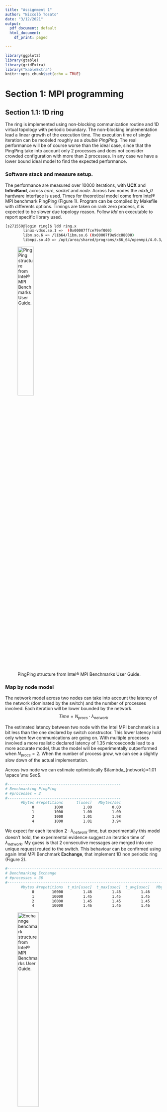 ```yaml
---
title: "Assignment 1"
author: "Niccolò Tosato"
date: "3/12/2021"
output:
  pdf_document: default
  html_document:
    df_print: paged

---
```



```r
library(ggplot2)
library(gtable)
library(gridExtra)
library("kableExtra")
knitr::opts_chunk$set(echo = TRUE)
```

# Section 1: MPI programming

## Section 1.1: 1D ring

The ring is implemented using non-blocking communication routine and 1D virtual topology with periodic boundary. 
The non-blocking implementation lead a linear growth of the execution time. The execution time of single iteration can be modeled roughly as a *double PingPing*. 
The real performance will be of course worse than the ideal case, since that the PingPing take into account only 2 processes and does not consider crowded configuration with more than 2 processes. In any case we have a lower bound ideal model to find the expected performance.

### Software stack and measure setup.

The performance are measured over 10000 iterations, with **UCX** and **InfiniBand**, across *core*, *socket* and *node*. Across two nodes the *mlx5_0*  hardware interface is used. Times for theoretical model come from Intel® MPI benchmark PingPing (Figure 1). Program can be compiled by Makefile with differents options. Timings are taken on rank zero process, it is expected to be slower due topology reason. Follow *ldd* on executable to report specific library used.

\scriptsize

```bash
[s271550@login ring]$ ldd ring.x
        linux-vdso.so.1 =>  (0x00007ffce79ef000)
        libm.so.6 => /lib64/libm.so.6 (0x00007f9e9dc88000)
        libmpi.so.40 => /opt/area/shared/programs/x86_64/openmpi/4.0.3/gnu/9.3.0/lib/libmpi.so.40 (0x00007f9e9d964000)

```
\normalsize

![PingPing structure from Intel® MPI Benchmarks User Guide.](/home/nt/Scrivania/en/mpi/imb_user_guide/IMB_Users_Guide_files/image02.png){#id .class width=35% height=35%}

### Map by node model

The network model across two nodes can take into account the latency of the network (dominated by the switch) and the number of processes involved. Each iteration will be lower bounded by the network.
$$Time=N_{procs} \cdot \lambda_{network}$$

The estimated latency between two node with the Intel MPI benchmark is a bit less than the one declared by switch constructor. This lower latency hold only when few communications are going on. With multiple processes involved a more realistic declared latency of $1.35$ microseconds lead to a more accurate model, thus the model will be experimentally outperformed when $N_{procs}=2$. When the number of process grow, we can see a slightly slow down of the actual implementation. 

Across two node we can estimate optimistically $\lambda_{network}=1.01 \space \mu Sec$.
\scriptsize

```bash
#---------------------------------------------------
# Benchmarking PingPing 
# #processes = 2 
#---------------------------------------------------
       #bytes #repetitions      t[usec]   Mbytes/sec
            0         1000         1.00         0.00
            1         1000         1.00         1.00
            2         1000         1.01         1.98
            4         1000         1.01         3.94

```
\normalsize
We expect for each iteration $2 \cdot \lambda_{network}$ time, but experimentally this model doesn't hold, the experimental evidence suggest an iteration time of $\lambda_{network}$. My guess is that 2 consecutive messages are merged into one unique request routed to the switch. This behaviour can be confirmed using again Intel MPI Benchmark **Exchange**, that implement 1D non periodic ring (Figure 2).

\scriptsize
```bash
#-----------------------------------------------------------------------------
# Benchmarking Exchange 
# #processes = 36 
#-----------------------------------------------------------------------------
       #bytes #repetitions  t_min[usec]  t_max[usec]  t_avg[usec]   Mbytes/sec
            0        10000         1.46         1.46         1.46         0.00
            1        10000         1.45         1.45         1.45         2.75
            2        10000         1.45         1.45         1.45         5.50
            4        10000         1.46         1.46         1.46        10.97

```
\normalsize

![Exchannge benchmark structure from Intel® MPI Benchmarks User Guide.](./img/image04.png){#id99 .class width=40% height=40%}

### Map by socket model

With the socket round robin binding selected, we can model the ring behaviour as following, with the usual Intel MPI benchmark estimation.
$$Time=N_{procs}\cdot \lambda_{socket}\cdot 2$$
Again when the sockets become crowded the real performance is worse than the model.

Across two socket we can estimate $t=0.49 \space \mu Sec$
\scriptsize
```bash
#---------------------------------------------------
# Benchmarking PingPing 
# #processes = 2 
#---------------------------------------------------
       #bytes #repetitions      t[usec]   Mbytes/sec
            0         1000         0.49         0.00
            1         1000         0.48         2.06
            2         1000         0.49         4.12
            4         1000         0.49         8.18
```
\normalsize

### Map by core model

Mapping by core the processes we have to take into account how many processes are spawned and where. When $N_{procs}$ is less or equal than the number of core in a single socket, the expected execution time is bounded by the core communication. When the first socket is filled, the first process on the second socket will be the slowest over all process, his neighbors will be placed in the other socket and he will be the slowest in communication. Thus one iteration is long as the slowest process communication time. Experimentally a spike when $N_{procs}=13$ is clearly visible. Counter intuitively the performance increase respect $N_{procs}=13$ when the number of processes increase and other process are spawned in the second socket. 

The slowest processes now have one neighbor on the same socket and one on the other, so the complessive iteration time for the slowest process is $\lambda_{core}+\lambda_{socket}$. 


$$
  Time= \left\{
\begin{array}{ll}
      N_{procs}\cdot\lambda_{core}\cdot 2 & N_{procs}\leq N_{cpu\space core} \\
      N_{procs}\cdot(\lambda_{core}+\lambda_{socket}) & N_{procs} > N_{cpu\space core}+2 \\
            N_{procs}\cdot\lambda_{socket}\cdot 2 & N_{procs} = N_{cpu\space core}+1 \\
\end{array} 
\right.  
$$


Across two core we can estimate $t=0.23 \space \mu Sec$
\scriptsize
```bash
#---------------------------------------------------
# Benchmarking PingPing 
# #processes = 2 
#---------------------------------------------------
       #bytes #repetitions      t[usec]   Mbytes/sec
            0         1000         0.23         0.00
            1         1000         0.23         4.27
            2         1000         0.24         8.44
            4         1000         0.23        17.18
```
\normalsize

### Experimental results compared with theoretical model

```r

ring_core=read.csv("./ring/timing/core.csv", header = TRUE)
ring_socket=read.csv("./ring/timing/socket.csv", header = TRUE)
ring_node=read.csv("./ring/timing/node.csv", header = TRUE)

ring_core_big=read.csv("./ring/timing/all_nodes/core.txt", header = TRUE)
ring_socket_big=read.csv("./ring/timing/all_nodes/socket.txt", header = TRUE)
ring_node_big=read.csv("./ring/timing/all_nodes/node.txt", header = TRUE)

ring_model_core=ring_core
ring_model_socket=ring_socket
ring_model_node=ring_node

core_latency=0.23
socket_latency=0.48
node_latency=1.35

ring_model_core$MEAN[ring_model_core$X.SIZE<=12]=ring_model_core$X.SIZE[ring_model_core$X.SIZE<=12]*core_latency*2
ring_model_core$MEAN[ring_model_core$X.SIZE>12]=ring_model_core$X.SIZE[ring_model_core$X.SIZE>12]*socket_latency+ring_model_core$X.SIZE[ring_model_core$X.SIZE>12]*core_latency
ring_model_core$MEAN[ring_model_core$X.SIZE==13]=ring_model_core$X.SIZE[ring_model_core$X.SIZE==13]*socket_latency*2

ring_model_socket$MEAN=ring_model_socket$X.SIZE*socket_latency*2


ring_model_node$MEAN=ring_model_node$X.SIZE*node_latency

sp1 = ggplot(ring_core,aes(x=X.SIZE,y=MEAN,color="Map by core",linetype="Real time"))  +
  scale_y_continuous(name="Time uSec",breaks = seq(0,45,by=5))+
  scale_x_continuous(name="Processor number",breaks = ring_core$X.SIZE) +
  geom_point() + 
  geom_line()  + 
  theme(axis.text.x = element_text(angle = 45, vjust = 0.5, hjust=0.5))+
  geom_point(data=ring_model_core,aes(x=X.SIZE,y=MEAN,color="Map by core"))+
  geom_line(data=ring_model_core,aes(x=X.SIZE,y=MEAN,color="Map by core",linetype="Theoretical time")) +    
  geom_point(data=ring_socket,aes(x=X.SIZE,y=MEAN,color="Map by socket")) +
  geom_line(data=ring_socket,aes(x=X.SIZE,y=MEAN,color="Map by socket",linetype="Real time"))+
  geom_point(data=ring_model_socket,aes(x=X.SIZE,y=MEAN,color="Map by socket")) +
  geom_line(data=ring_model_socket,aes(x=X.SIZE,y=MEAN,color="Map by socket",linetype="Theoretical time"))+
  geom_point(data=ring_model_node,aes(x=X.SIZE,y=MEAN,color="Map by node")) +
  geom_line(data=ring_model_node,aes(x=X.SIZE,y=MEAN,color="Map by node",linetype="Theoretical time"))+
  geom_point(data=ring_node,aes(x=X.SIZE,y=MEAN,color="Map by node")) +
  geom_line(data=ring_node,aes(x=X.SIZE,y=MEAN,color="Map by node",linetype="Real time"))+
  scale_color_manual(name="Mapping", values = c(10,12,13))+
  scale_linetype_manual(name="",values=c(1,2))+
  theme(legend.position = c(0.2, 0.8))+ geom_vline(xintercept=12, 
                color = "red",linetype="dashed", size=0.5)

core_latency=0.23
socket_latency=0.48
node_latency=1.35

ring_model_core$MEAN_MESSAGE[ring_model_core$X.SIZE<=12]=core_latency*2
ring_model_core$MEAN_MESSAGE[ring_model_core$X.SIZE>12]=socket_latency+core_latency
ring_model_core$MEAN_MESSAGE[ring_model_core$X.SIZE==13]=socket_latency*2

ring_model_socket$MEAN_MESSAGE=socket_latency*2


ring_model_node$MEAN_MESSAGE=node_latency

sp = ggplot(ring_core,aes(x=X.SIZE,y=MEAN_MESSAGE,color="Map by core",linetype="Real time"))  +
  scale_y_continuous(name="Mean iteration time uSec",breaks = seq(0.4,1.6,by=0.1))+
  scale_x_continuous(name="Processor number",breaks = ring_core$X.SIZE) +
  geom_point() + 
  geom_line()  + 
  theme(axis.text.x = element_text(angle = 45, vjust = 0.5, hjust=0.5))+
  geom_point(data=ring_model_core,aes(x=X.SIZE,y=MEAN_MESSAGE,color="Map by core"))+
  geom_line(data=ring_model_core,aes(x=X.SIZE,y=MEAN_MESSAGE,color="Map by core",linetype="Theoretical time")) +    
  geom_point(data=ring_socket,aes(x=X.SIZE,y=MEAN/X.SIZE,color="Map by socket")) +
  geom_line(data=ring_socket,aes(x=X.SIZE,y=MEAN/X.SIZE,color="Map by socket",linetype="Real time"))+
  geom_point(data=ring_model_socket,aes(x=X.SIZE,y=MEAN_MESSAGE,color="Map by socket")) +
  geom_line(data=ring_model_socket,aes(x=X.SIZE,y=MEAN_MESSAGE,color="Map by socket",linetype="Theoretical time"))+
  geom_point(data=ring_model_node,aes(x=X.SIZE,y=MEAN_MESSAGE,color="Map by node")) +
  geom_line(data=ring_model_node,aes(x=X.SIZE,y=MEAN_MESSAGE,color="Map by node",linetype="Theoretical time"))+
  geom_point(data=ring_node,aes(x=X.SIZE,y=MEAN/X.SIZE,color="Map by node")) +
  geom_line(data=ring_node,aes(x=X.SIZE,y=MEAN/X.SIZE,color="Map by node",linetype="Real time"))+
  scale_color_manual(name="Mapping", values = c(10,12,13))+
  scale_linetype_manual(name="",values=c(1,2))+
  guides(color = FALSE, size = FALSE,linetype= FALSE)+
  geom_vline(xintercept=12, 
                color = "red",linetype="dashed", size=0.5)

```



```r

grid.arrange(sp1,sp,nrow=1)

```

```r

library(ggplot2)
sp = ggplot(ring_core_big,aes(x=X.SIZE,y=MEAN,color="Map by core" ))  +
  scale_y_continuous(name="Time uSec",breaks = seq(0,180,by=10))+
  scale_x_continuous(name="Processor number",breaks = ring_core_big$X.SIZE) +
  geom_point() + 
  geom_line()  + 
  theme(axis.text.x = element_text(angle = 60, vjust = 0.5, hjust=0.5))+
  geom_point(data=ring_socket_big,aes(x=X.SIZE,y=MEAN,color="Map by socket")) +
  geom_line(data=ring_socket_big,aes(x=X.SIZE,y=MEAN,color="Map by socket" ))+
  geom_point(data=ring_node_big,aes(x=X.SIZE,y=MEAN,color="Map by node")) +
  geom_line(data=ring_node_big,aes(x=X.SIZE,y=MEAN,color="Map by node" ))+
  scale_color_manual(name="Mapping", values = c(10,12,13,14))+
  scale_linetype_manual(name="",values=c(1,2))+
  theme(legend.position = c(0.1, 0.6))+
  geom_vline(xintercept=12, 
                color = "red",linetype="dashed", size=0.5)+
  geom_vline(xintercept=24, 
                color = "red",linetype="dashed", size=0.5)+
  geom_vline(xintercept=36, 
                color = "red",linetype="dashed", size=0.5)+
  geom_vline(xintercept=48, 
                color = "red",linetype="dashed", size=0.5)+
   geom_vline(xintercept=60, 
                color = "red",linetype="dashed", size=0.5)+
  geom_vline(xintercept=72, 
                color = "red",linetype="dashed", size=0.5)+
  geom_vline(xintercept=84, 
                color = "red",linetype="dashed", size=0.5)


library(ggplot2)
sp2 = ggplot(ring_core_big,aes(x=X.SIZE,y=MEAN_MESSAGE,color="Map by core" ))  +
  scale_y_continuous(name="Mean iteration time uSec",breaks = seq(0.4,1.7,0.1))+
  scale_x_continuous(name="Processor number",breaks = ring_core_big$X.SIZE) +
  geom_point() + 
  geom_line()  + 
  theme(axis.text.x = element_text(angle = 60, vjust = 0.5, hjust=0.5))+
  geom_point(data=ring_socket_big,aes(x=X.SIZE,y=MEAN_MESSAGE,color="Map by socket")) +
  geom_line(data=ring_socket_big,aes(x=X.SIZE,y=MEAN_MESSAGE,color="Map by socket" ))+
  geom_point(data=ring_node_big,aes(x=X.SIZE,y=MEAN_MESSAGE,color="Map by node")) +
  geom_line(data=ring_node_big,aes(x=X.SIZE,y=MEAN_MESSAGE,color="Map by node" ))+
  scale_color_manual(name="Mapping", values = c(10,12,13,14))+
  scale_linetype_manual(name="",values=c(1,2))+
  guides(color = FALSE, size = FALSE,linetype= FALSE)+ geom_vline(xintercept=12, 
                color = "red",linetype="dashed", size=0.5)+
  geom_vline(xintercept=12, 
                color = "red",linetype="dashed", size=0.5)+
  geom_vline(xintercept=24, 
                color = "red",linetype="dashed", size=0.5)+
  geom_vline(xintercept=36, 
                color = "red",linetype="dashed", size=0.5)+
  geom_vline(xintercept=48, 
                color = "red",linetype="dashed", size=0.5)+
  geom_vline(xintercept=60, 
                color = "red",linetype="dashed", size=0.5)+
  geom_vline(xintercept=72, 
                color = "red",linetype="dashed", size=0.5)+
  geom_vline(xintercept=84, 
                color = "red",linetype="dashed", size=0.5)

```

\newpage

```r

grid.arrange(sp,sp2,nrow=2)

```

Running the ring across 4 node we can recognize the pattern described above. After 24 processes, when socket or node are saturated the changes on mean iteration time are smaller beacause the communication time between node is the larger and more evident than intra-socket on intra-core, and above 24 processes we have at least one intra-node communication going on, the step confirm that.

\newpage

## Section 1.2: Matrix sum

Since a 3D array in memory can be represented with a unique linear array, the most effective way to sum it in parallel is using collective operation. 

The shape of the array doesn't make any difference, also the virtual topology and its relative domain decomposition. We can assume that the problem is not sensible to any topology, since that there is no need of communication between neighbors. The most efficient way is to use MPI_Scatterv and MPI_Gatherv collective routine. 

The expectations for this code are not so high in terms of scalability, matrix sum assuming $n$ elements each, require $2n$ memory read accesses, $n$ memory write, a lot of communication and **only** $n$ floating point operations (in other words: like Level 1 BLAS operation we can expect to be memory bounded). Parallel portion of code then is small respect serial one. Using Ahmdal's law we can make a prediction of speed up bound.

Testing parallel code with two $2400\times1000\times700$ matrices filled with double and using only one processor we can see that the parallel part take only $2.63$ seconds over a total runtime of $49$ seconds, representing about $5\%$ of execution time (Elapsed is measured using /usr/bin/time and detailed Scatter and Gather with MPI_Wtime() ). Total execution take into account of matrix initialization and error checking.

This graph represent then the theoretical maximum speedup supported by Ahmdal's law assuming roughly only $5\%$ of parallel code and communication code and serial code in remaining part and fixed respect processors numbers. This experimentally is a good approximation and catch the trend between [1,24] processes.


```r
options(warn=-1)
core_matrix=read.csv("./matrix/matrix_no_topo/big/1_core.csv")
socket_matrix=read.csv("./matrix/matrix_no_topo/big/1_socket.csv")
core_matrix$X.np=core_matrix$X.np+1
socket_matrix$X.np=socket_matrix$X.np+1
core_matrix=core_matrix[c(1,4,8,12,16,20,24),]
socket_matrix=socket_matrix[c(1,4,8,12,16,20,24),]
rownames(core_matrix)=c()
rownames(socket_matrix)=c()
speed_teo=core_matrix
p=0.13
s=1-p
speed_teo$total=1/(s+p/speed_teo$X.np)

t1=kbl(core_matrix, booktabs = T, align = "c",escape=F, col.names = linebreak(c("N° procs", "Scatter\n(S)","Gather\n(S)","Parallel\n(S)","Total\n(S)"), align = "c")) %>%
column_spec(1, bold=T) %>% 
column_spec(4, color = "white",
background = spec_color(core_matrix$parallel, end = 0.5,alpha = 0.2,option = "plasma"),
popover = paste("am:",core_matrix$parallel))

t2=kbl(socket_matrix, booktabs = T, align = "c",escape=F, col.names = linebreak(c("N° procs", "Scatter\n(S)","Gather\n(S)","Parallel\n(S)","Total\n(S)"), align = "c")) %>%
column_spec(1, bold=T) %>% 
column_spec(4, color = "white",
background = spec_color(socket_matrix$parallel, end = 0.5,alpha = 0.2,option = "plasma"),
popover = paste("am:",socket_matrix$parallel))

knitr::kables(list(t1,t2),caption = "Matrix sum timings")

```

```r
sp = ggplot(socket_matrix,aes(x=X.np, y=socket_matrix$total[1]/socket_matrix$total, color="Socket")) +
  scale_x_continuous(name="N procs",breaks=socket_matrix$X.np)+
  scale_y_continuous(name="Speedup",breaks = seq(0.9,1.4,by=0.1),limit = c(0.9, 1.2))  + geom_point() + geom_line()  +
  theme(axis.text.x = element_text(angle = 0, vjust = 0.5, hjust=1)) + 
  geom_point(data=speed_teo,aes(x=X.np,y=total,color="Teo")) + geom_line(data=speed_teo,aes(x=X.np,y=total,color="Teo"))+ 
  geom_point(data=core_matrix,aes(x=X.np,y=core_matrix$total[1]/core_matrix$total,color="Core")) + geom_line(data=core_matrix,aes(x=X.np,y=core_matrix$total[1]/core_matrix$total,color="Core"))+ labs(title="Matrix sum speedup", subtitle="")  +
      theme(plot.title = element_text(size = 13, face = "bold",hjust = 0.5,margin = margin(t = 12)), plot.subtitle = element_text(size = 10, hjust = 0.5, margin = margin(t = 7, b = 10), face = "italic"), axis.title = element_text(face = "bold"), legend.text = element_text(margin = margin(t = 7, b = 7, r=12)), axis.title.x = element_text(margin = margin(t = 10, b=10)), axis.title.y = element_text(margin = margin(r = 10,l=10)), axis.text = element_text(color= "#2f3030", face="bold"))+
  scale_color_manual(name="Mapping", values = c(10,12,13))
```

```r

sp

```

\newpage

I've also implemented a 3D matrix sum program that include a 1D/2D/3D domain decomposition that match virtual topology and as initially requested use collective operation. This program lead to a very high overhead, since that collective operation (in general communication routine) need contiguous memory region to communicate each subdomain to his worker, to achieve this a unrolling is performed for each subdomain. Once the worker received the subdomain, elaborate it and send back to the master. The master processor need to reordinate the subdomain and assembly the final matrix. Like previous simpler case, this program show even a poor performance. Now the problem show some changes in function of matrices shape and domain decomposition, but this is due matrix preparation overhead (buffering of subdomain before scatter it) and not due communication routine.

```r
core_matrix_topo_1=read.csv("./matrix/matrix_collective/big/1_core.csv")
socket_matrix_topo_1=read.csv("./matrix/matrix_collective/big/1_socket.csv")

core_matrix_topo_2=read.csv("./matrix/matrix_collective/big/2_core.csv")
socket_matrix_topo_2=read.csv("./matrix/matrix_collective/big/2_socket.csv")

sp = ggplot(core_matrix_topo_1,aes(x=X.np, y=core_matrix_topo_1$total[1]/core_matrix_topo_1$total, color="Core",linetype="2400 1000 700")) +
  scale_x_continuous(name="N procs",breaks=core_matrix_topo_1$X.np)+
  scale_y_continuous(name="Speedup",breaks = seq(0.9,1.4,by=0.1),limit = c(0.95, 1.1))  + geom_point() + geom_line()  +
  theme(axis.text.x = element_text(angle = 0, vjust = 0.5, hjust=1)) +
  geom_point(data=socket_matrix_topo_1,aes(x=X.np,y=socket_matrix_topo_1$total[1]/socket_matrix_topo_1$total,color="Socket")) +
  geom_line(data=socket_matrix_topo_1,aes(x=X.np,y=socket_matrix_topo_1$total[1]/socket_matrix_topo_1$total,color="Socket",linetype="2400 1000 700"))+ labs(title="Matrix sum speedup", subtitle="")   +
  geom_point(data=socket_matrix_topo_2,aes(x=X.np,y=socket_matrix_topo_2$total[1]/socket_matrix_topo_2$total,color="Socket")) + geom_line(data=socket_matrix_topo_2,aes(x=X.np,y=socket_matrix_topo_2$total[1]/socket_matrix_topo_2$total,color="Socket",linetype="1200 2000 700"))+
  
  geom_point(data=core_matrix_topo_2,aes(x=X.np,y=core_matrix_topo_2$total[1]/core_matrix_topo_2$total,color="Core")) + geom_line(data=core_matrix_topo_2,aes(x=X.np,y=core_matrix_topo_2$total[1]/core_matrix_topo_2$total,color="Core",linetype="1200 2000 700"))+
      theme(plot.title = element_text(size = 13, face = "bold",hjust = 0.5,margin = margin(t = 12)), plot.subtitle = element_text(size = 10, hjust = 0.5, margin = margin(t = 7, b = 10), face = "italic"), axis.title = element_text(face = "bold"), legend.text = element_text(margin = margin(t = 7, b = 7, r=12)), axis.title.x = element_text(margin = margin(t = 10, b=10)), axis.title.y = element_text(margin = margin(r = 10,l=10)), axis.text = element_text(color= "#2f3030", face="bold"))+
  scale_color_manual(name="Mapping and size", values = c(10,12,13,15))+
  scale_linetype_manual(name="",values=c(1,2))


```

```r

sp

```

\newpage

# Section 2: MPI point to point performance

In order to measure MPI point to point performance, the Intel MPI benchmarks is used. By Intel's documentation it works as follow:

![PingPong structure from Intel® MPI Benchmarks User Guide.](./img/image01.png){#id2 .class width=50% height=35%}

The bandwidth and the latency estimate is done across *core*, *socket* and different *node*, combined with differents protocols and hardware devices. Each run is repeated 10 times, **openMPI 4.0.3** is used. Entire node was reserved in order to reduce possible source noise in measurement.
The **pml** involved in the benchmarks are **OB1** and **UCX**. The **btl** used are **tcp** and **vader**. Across node are selected also different network, with different protocols: $25$ Gbit Ethernet and $100$ Gbit InfiniBand throught Mellanox network switch. 

```r
node_ib=read.csv("./pingpong/ompi/node_ib.out.csv", header = TRUE)
node_ob1_tcp=read.csv("./pingpong/ompi/node_ob1_selftcp.out.csv", header = TRUE)
node_ucx_br0=read.csv("./pingpong/ompi/node_ucx_br0.out.csv", header = TRUE)
node_ucx_ib0=read.csv("./pingpong/ompi/node_ucx_ib0.out.csv", header = TRUE)
node_ucx__mlx5=read.csv("./pingpong/ompi/node_ucx_mlx5.out.csv", header = TRUE)

socket_ib=read.csv("./pingpong/ompi/socket_ib.out.csv", header = TRUE)
socket_ob1_tcp=read.csv("./pingpong/ompi/socket_ob1_selftcp.out.csv", header = TRUE)
socket_ob1_vader=read.csv("./pingpong/ompi/socket_ob1_selfvader.out.csv", header = TRUE)

core_ib=read.csv("./pingpong/ompi/core_ib.out.csv", header = TRUE)
core_ob1_tcp=read.csv("./pingpong/ompi/core_ob1_selftcp.out.csv", header = TRUE)
core_ob1_vader=read.csv("./pingpong/ompi/core_ob1_selfvader.out.csv", header = TRUE)


node_ib_intel=read.csv("./pingpong/intel/node_ib_intel.out.csv", header = TRUE)
socket_ib_intel=read.csv("./pingpong/intel/socket_ib_intel.out.csv", header = TRUE)
core_ib_intel=read.csv("./pingpong/intel/core_ib_intel.out.csv", header = TRUE)
```

```r
library(ggplot2)

sp_thin = ggplot(core_ib,aes(x=X.bytes,y=mbs,color="UCX IB",linetype="Core")) +
  scale_x_continuous(trans='log2',name="Message Size Bytes",breaks=core_ib$X.bytes) +
  geom_point() + geom_line()+scale_y_continuous(breaks = seq(0,25000,1000),name="MB/s") +
  theme(axis.text.x = element_text(angle = 90, vjust = 0.5, hjust=1)) +
  geom_point(data=core_ob1_tcp,aes(x=X.bytes,y=mbs,color="OB1 tcp")) +
  geom_line(data=core_ob1_tcp,aes(x=X.bytes,y=mbs,color="OB1 tcp",linetype="Core")) +
  geom_point(data=core_ob1_vader,aes(x=X.bytes,y=mbs,color="OB1 vader")) +
  geom_line(data=core_ob1_vader,aes(x=X.bytes,y=mbs,color="OB1 vader",linetype="Core")) +
  geom_point(data=socket_ib,aes(x=X.bytes,y=mbs,color="UCX IB")) +
  geom_line(data=socket_ib,aes(x=X.bytes,y=mbs,color="UCX IB",linetype="Socket")) +
  geom_point(data=socket_ob1_tcp,aes(x=X.bytes,y=mbs,color="OB1 tcp")) +
  geom_line(data=socket_ob1_tcp,aes(x=X.bytes,y=mbs,color="OB1 tcp",linetype="Socket")) +
  geom_point(data=socket_ob1_vader,aes(x=X.bytes,y=mbs,color="OB1 vader")) +
  geom_line(data=socket_ob1_vader,aes(x=X.bytes,y=mbs,color="OB1 vader",linetype="Socket")) +
  geom_point(data=socket_ib_intel,aes(x=X.bytes,y=mbs,color="Intel IB")) +
  geom_line(data=socket_ib_intel,aes(x=X.bytes,y=mbs,color="Intel IB",linetype="Socket")) +
  geom_point(data=core_ib_intel,aes(x=X.bytes,y=mbs,color="Intel IB")) +
  geom_line(data=core_ib_intel,aes(x=X.bytes,y=mbs,color="Intel IB",linetype="Core"))+
  scale_color_manual(name="Protocol", values = c("#F8766D", "#7CAE00", "#00BFC4" ,"#C77CFF"))+
  scale_linetype_manual(name="Mapping",values=c(1,2,3,4))+
  labs(title="PingPong bandwidth", subtitle="Thin node,core and socket mapping")  +
      theme(plot.title = element_text(size = 13, face = "bold",hjust = 0.5,margin = margin(t = 12)), plot.subtitle = element_text(size = 10, hjust = 0.5, margin = margin(t = 7, b = 10), face = "italic"), axis.title = element_text(face = "bold"), legend.text = element_text(margin = margin(t = 7, b = 7, r=12)), axis.title.x = element_text(margin = margin(t = 10, b=10)), axis.title.y = element_text(margin = margin(r = 10,l=10)), axis.text = element_text(color= "#2f3030", face="bold"))+
  geom_vline(xintercept=32768, 
                color = "black",linetype="dashed", size=0.35)+
  geom_vline(xintercept=1048576, 
                color = "black",linetype="dashed", size=0.35)+
  geom_vline(xintercept=19922944, 
                color = "black",linetype="dashed", size=0.35)+
  annotate("text", x=58000, y=24000, label= "L1",color="Black")+
  annotate("text", x=1800000, y=24000, label= "L2",color="Black")+
  annotate("text", x=29900000, y=24000, label= "L3",color="Black")
  


```


```r
options(warn=-1)
#sp

```

```r
socket_ib_gpu=read.csv("./pingpong/ompi_gpu/socket_ib.out.csv", header = TRUE)
socket_ob1_tcp_gpu=read.csv("./pingpong/ompi_gpu/socket_ob1_selftcp.out.csv", header = TRUE)
socket_ob1_vader_gpu=read.csv("./pingpong/ompi_gpu/socket_ob1_selfvader.out.csv", header = TRUE)
socket_ib_intel_gpu=read.csv("./pingpong/intel_gpu/socket_ib_intel.out.csv", header = TRUE)

core_ib_intel_gpu=read.csv("./pingpong/intel_gpu/core_ib_intel.out.csv", header = TRUE)
core_ib_gpu=read.csv("./pingpong/ompi_gpu/core_ib.out.csv", header = TRUE)
core_ob1_tcp_gpu=read.csv("./pingpong/ompi_gpu/core_ob1_selftcp.out.csv", header = TRUE)
core_ob1_vader_gpu=read.csv("./pingpong/ompi_gpu/core_ob1_selfvader.out.csv", header = TRUE)

sp_gpu = ggplot(core_ib_gpu,aes(x=X.bytes,y=mbs,color="UCX IB",linetype="Core")) +
  scale_x_continuous(trans='log2',name="Message Size Bytes",breaks=core_ib$X.bytes) +
  geom_point() + geom_line()+scale_y_continuous(breaks = seq(0,22000,1000),name="MB/s") +
  theme(axis.text.x = element_text(angle = 90, vjust = 0.5, hjust=1)) +
  geom_point(data=core_ob1_tcp_gpu,aes(x=X.bytes,y=mbs,color="OB1 tcp")) +
  geom_line(data=core_ob1_tcp_gpu,aes(x=X.bytes,y=mbs,color="OB1 tcp",linetype="Core")) +
  geom_point(data=core_ob1_vader_gpu,aes(x=X.bytes,y=mbs,color="OB1 vader")) +
  geom_line(data=core_ob1_vader_gpu,aes(x=X.bytes,y=mbs,color="OB1 vader",linetype="Core")) +
  geom_point(data=socket_ib_gpu,aes(x=X.bytes,y=mbs,color="UCX IB")) +
  geom_line(data=socket_ib_gpu,aes(x=X.bytes,y=mbs,color="UCX IB",linetype="Socket")) +
  geom_point(data=socket_ob1_tcp_gpu,aes(x=X.bytes,y=mbs,color="OB1 tcp")) +
  geom_line(data=socket_ob1_tcp_gpu,aes(x=X.bytes,y=mbs,color="OB1 tcp",linetype="Socket")) +
  geom_point(data=socket_ob1_vader_gpu,aes(x=X.bytes,y=mbs,color="OB1 vader")) +
  geom_line(data=socket_ob1_vader_gpu,aes(x=X.bytes,y=mbs,color="OB1 vader",linetype="Socket")) +
  geom_point(data=socket_ib_intel_gpu,aes(x=X.bytes,y=mbs,color="Intel IB")) +
  geom_line(data=socket_ib_intel_gpu,aes(x=X.bytes,y=mbs,color="Intel IB",linetype="Socket")) +
  geom_point(data=core_ib_intel_gpu,aes(x=X.bytes,y=mbs,color="Intel IB")) +
  geom_line(data=core_ib_intel_gpu,aes(x=X.bytes,y=mbs,color="Intel IB",linetype="Core"))+
  scale_color_manual(name="Protocol", values = c("#F8766D", "#7CAE00", "#00BFC4" ,"#C77CFF"))+
  scale_linetype_manual(name="Mapping",values=c(1,2,3,4))+
  labs(title="PingPong bandwidth", subtitle="Gpu node,core and socket mapping")  +
      theme(plot.title = element_text(size = 13, face = "bold",hjust = 0.5,margin = margin(t = 12)), plot.subtitle = element_text(size = 10, hjust = 0.5, margin = margin(t = 7, b = 10), face = "italic"), axis.title = element_text(face = "bold"), legend.text = element_text(margin = margin(t = 7, b = 7, r=12)), axis.title.x = element_text(margin = margin(t = 10, b=10)), axis.title.y = element_text(margin = margin(r = 10,l=10)), axis.text = element_text(color= "#2f3030", face="bold"))+
  geom_vline(xintercept=32768, 
                color = "black",linetype="dashed", size=0.35)+
  geom_vline(xintercept=1048576, 
                color = "black",linetype="dashed", size=0.35)+
  geom_vline(xintercept=19922944, 
                color = "black",linetype="dashed", size=0.35)+
  annotate("text", x=58000, y=20000, label= "L1",color="Black")+
  annotate("text", x=1800000, y=20000, label= "L2",color="Black")+
  annotate("text", x=29900000, y=20000, label= "L3",color="Black")
  
```

```r
options(warn=-1)
#sp

```
The following graphs show the behaviour inside the same node, i.e mapping the processes across two sockets or in the same socket. Mapping the processes in the same socket show of course often a better performance. The behaviour before the asymptotic plateau is strange and show very different performance among different implementation, the main cause is the cache. 
Before analyzing the performance we need to know more about the node topology. 

![lstopo output on THIN node.](./img/lstopo.png){#idasd .class width=50% height=50% align=center}

Cache sizes are reported on graph with vertical black dashed line. 
The behaviour appear strange before $16$ MB included, after that size, it is stable beacause the message size is larger than all caches. The larger cache is **L3** with $19$ MB.
The **L2** effects, become clear after $1$ MB, then all implementations start loosing bandwidth.
The **L1** effects is not clearly visible from the bandwidth due the latency. To infer with more accuracy about the cache effect we can perform some profiling test using hardware counters. I modified Intel MPI Benchmark PingPong injecting some code in order to inspect L1 data cache misses and L2 cache misses using PAPI. I tracked all cache misses on MPI_Send and MPI_Recv routine of rank 0,after some cicles of warmup. They are reported on absolute value and normalized respect message size.
Before $128$ KB UCX shows poor performance respect other protocols, after that size there is an huge speed up. This behave will be explained later. Intel InfiniBand also show poor performance respect UCX implementation, this behaviour is explained with cache too. 

```r
ob1_core_tcp=read.csv("./mpi-benchmarks_mod/src_c/cache_misses/core_ob1_selftcp_cache_misses.out.csv", header = TRUE)
ob1_core_tcp$L1=ob1_core_tcp$L1/(ob1_core_tcp$ITERATION)
ob1_core_tcp$L2=ob1_core_tcp$L2/(ob1_core_tcp$ITERATION)

ob1_core_vader=read.csv("./mpi-benchmarks_mod/src_c/cache_misses/core_ob1_selfvader_cache_misses.out.csv", header = TRUE)
ob1_core_vader$L1=ob1_core_vader$L1/(ob1_core_vader$ITERATION)
ob1_core_vader$L2=ob1_core_vader$L2/(ob1_core_vader$ITERATION)

ucx_core=read.csv("./mpi-benchmarks_mod/src_c/cache_misses/core_ib_cache_misses.out.csv", header = TRUE)
ucx_core$L1=ucx_core$L1/(ucx_core$ITERATION)
ucx_core$L2=ucx_core$L2/(ucx_core$ITERATION)

ob1_socket_tcp=read.csv("./mpi-benchmarks_mod/src_c/cache_misses/socket_ob1_selftcp_cache_misses.out.csv", header = TRUE)
ob1_socket_tcp$L1=ob1_socket_tcp$L1/(ob1_socket_tcp$ITERATION)
ob1_socket_tcp$L2=ob1_socket_tcp$L2/(ob1_socket_tcp$ITERATION)

ob1_socket_vader=read.csv("./mpi-benchmarks_mod/src_c/cache_misses/socket_ob1_selfvader_cache_misses.out.csv", header = TRUE)
ob1_socket_vader$L1=ob1_socket_vader$L1/(ob1_socket_vader$ITERATION)
ob1_socket_vader$L2=ob1_socket_vader$L2/(ob1_socket_vader$ITERATION)

ucx_socket=read.csv("./mpi-benchmarks_mod/src_c/cache_misses/socket_ib_cache_misses.out.csv", header = TRUE)
ucx_socket$L1=ucx_socket$L1/(ucx_socket$ITERATION)
ucx_socket$L2=ucx_socket$L2/(ucx_socket$ITERATION)
 
intel_core=read.csv("./mpi-benchmarks_mod/src_c/cache_misses/intel_core_cache_misses.out.csv", header = TRUE)

intel_core$L1=intel_core$L1/intel_core$ITERATION
intel_core$L2=intel_core$L2/intel_core$ITERATION

intel_socket=read.csv("./mpi-benchmarks_mod/src_c/cache_misses/intel_socket_cache_misses.out.csv", header = TRUE)

intel_socket$L1=intel_socket$L1/intel_core$ITERATION
intel_socket$L2=intel_socket$L2/intel_core$ITERATION


intel_node=read.csv("./mpi-benchmarks_mod/src_c/cache_misses/intel_node_cache_misses.out.csv", header = TRUE)
intel_node$L1=intel_node$L1/intel_node$ITERATION

ucx_node_ib=read.csv("./mpi-benchmarks_mod/src_c/cache_misses/node_ib_cache_misses.out.csv", header = TRUE)
ucx_node_ib$L1=ucx_node_ib$L1/ucx_node_ib$ITERATION

ucx_node_br0=read.csv("./mpi-benchmarks_mod/src_c/cache_misses/node_ucx_br0_cache_misses.out.csv", header = TRUE)
ucx_node_br0$L1=ucx_node_br0$L1/ucx_node_br0$ITERATION

ucx_node_ib0=read.csv("./mpi-benchmarks_mod/src_c/cache_misses/node_ucx_ib0_cache_misses.out.csv", header = TRUE)
ucx_node_ib0$L1=ucx_node_ib0$L1/ucx_node_ib0$ITERATION

ob1_node_tcp=read.csv("./mpi-benchmarks_mod/src_c/cache_misses/node_ob1_selftcp_cache_misses.out.csv", header = TRUE)
ob1_node_tcp$L1=ob1_node_tcp$L1/ob1_node_tcp$ITERATION

```


```r
gg_color_hue <- function(n) {
  hues = seq(15, 375, length = n + 1)
  hcl(h = hues, l = 65, c = 100)[1:n]
}


sp = ggplot(ob1_core_vader,aes(x=X.SIZE,y=L1/X.SIZE,color="L1 miss OB1",linetype="Core")) +
  scale_x_continuous(trans='log2',name="Message Size Bytes", breaks=ob1_core_vader$X.SIZE) +
  geom_point() +
  geom_line()  +
  theme(axis.text.x = element_text(angle = 90, vjust = 0.5, hjust=1)) +
  scale_y_continuous(trans='log2',name="Log(Cache miss)") +
  geom_point(data=ob1_core_vader,aes(x=X.SIZE,y=L2/X.SIZE,color="L2 miss OB1")) +
  geom_line(data=ob1_core_vader,aes(x=X.SIZE,y=L2/X.SIZE,color="L2 miss OB1",linetype="Core"))  +
  geom_point(data=ob1_socket_vader,aes(x=X.SIZE,y=L1/X.SIZE,color="L1 miss OB1")) +
  geom_line(data=ob1_socket_vader,aes(x=X.SIZE,y=L1/X.SIZE,color="L1 miss OB1",linetype="Socket")) +  
  geom_point(data=ob1_socket_vader,aes(x=X.SIZE,y=L2/X.SIZE,color="L2 miss OB1")) +
  geom_line(data=ob1_socket_vader,aes(x=X.SIZE,y=L2/X.SIZE,color="L2 miss OB1",linetype="Socket")) +
  geom_point(data=ucx_socket,aes(x=X.SIZE,y=L1/X.SIZE,color="L1 miss UCX"))+
  geom_line(data=ucx_socket,aes(x=X.SIZE,y=L1/X.SIZE,color="L1 miss UCX",linetype="Socket")) +
  geom_point(data=ucx_socket,aes(x=X.SIZE,y=L2/X.SIZE,color="L2 miss UCX")) + 
  geom_line(data=ucx_socket,aes(x=X.SIZE,y=L2/X.SIZE,color="L2 miss UCX",linetype="Socket")) + 
  geom_point(data=ucx_core,aes(x=X.SIZE,y=L2/X.SIZE,color="L2 miss UCX")) + 
  geom_line(data=ucx_core,aes(x=X.SIZE,y=L2/X.SIZE,color="L2 miss UCX",linetype="Core"))+
  geom_point(data=ucx_core,aes(x=X.SIZE,y=L1/X.SIZE,color="L1 miss UCX")) + 
  geom_line(data=ucx_core,aes(x=X.SIZE,y=L1/X.SIZE,color="L1 miss UCX",linetype="Core"))  +
  geom_point(data=intel_core,aes(x=X.SIZE,y=L1/X.SIZE,color="L1 miss Intel")) + 
  geom_line(data=intel_core,aes(x=X.SIZE,y=L1/X.SIZE,color="L1 miss Intel",linetype="Core"))  +
  geom_point(data=intel_core,aes(x=X.SIZE,y=L2/X.SIZE,color="L2 miss Intel")) + 
  geom_line(data=intel_core,aes(x=X.SIZE,y=L2/X.SIZE,color="L2 miss Intel",linetype="Core"))  +
  geom_point(data=intel_socket,aes(x=X.SIZE,y=L1/X.SIZE,color="L1 miss Intel")) + 
  geom_line(data=intel_socket,aes(x=X.SIZE,y=L1/X.SIZE,color="L1 miss Intel",linetype="Socket"))  +
  geom_point(data=intel_socket,aes(x=X.SIZE,y=L2/X.SIZE,color="L2 miss Intel")) + 
  geom_line(data=intel_socket,aes(x=X.SIZE,y=L2/X.SIZE,color="L2 miss Intel",linetype="Socket"))  +       
  scale_color_manual(name="Protocol", values = c( "#F8766D", "#B79F00" ,"#00BA38", "#00BFC4", "#619CFF" ,"#F564E3"))+
  scale_linetype_manual(name="Mapping",values=c(1,2))+
  geom_vline(xintercept=32768, 
                color = "black",linetype="dashed", size=0.35)+
  geom_vline(xintercept=1048576, 
                color = "black",linetype="dashed", size=0.35)+
  geom_vline(xintercept=19922944, 
                color = "black",linetype="dashed", size=0.35)+
  theme(axis.text.y =element_blank())+
  annotate("text", x=58000, y=24000, label= "L1",color="Black")+
  annotate("text", x=1800000, y=24000, label= "L2",color="Black")+
  annotate("text", x=29900000, y=24000, label= "L3",color="Black")+
  labs(title="PingPong cache misses", subtitle="Thin node,relative cache misses")  +
      theme(plot.title = element_text(size = 13, face = "bold",hjust = 0.5,margin = margin(t = 12)), plot.subtitle = element_text(size = 10, hjust = 0.5, margin = margin(t = 7, b = 10), face = "italic"), axis.title = element_text(face = "bold"), legend.text = element_text(margin = margin(t = 7, b = 7, r=12)), axis.title.x = element_text(margin = margin(t = 10, b=10)), axis.title.y = element_text(margin = margin(r = 10,l=10)), axis.text = element_text(color= "#2f3030", face="bold"))

sp1 = ggplot(ob1_core_vader,aes(x=X.SIZE,y=L1,color="L1 miss OB1",linetype="Core")) +
  scale_x_continuous(trans='log2',name="Message Size Bytes",breaks=ob1_core_vader$X.SIZE) +
  geom_point() +
  geom_line()  +
  theme(axis.text.x = element_text(angle = 90, vjust = 0.5, hjust=1)) +
  scale_y_continuous(trans='log2',name="Log(Cache misses)") +
  geom_point(data=ob1_core_vader,aes(x=X.SIZE,y=L2,color="L2 miss OB1")) +
  geom_line(data=ob1_core_vader,aes(x=X.SIZE,y=L2,color="L2 miss OB1",linetype="Core"))  +
  geom_point(data=ob1_socket_vader,aes(x=X.SIZE,y=L1,color="L1 miss OB1")) +
  geom_line(data=ob1_socket_vader,aes(x=X.SIZE,y=L1,color="L1 miss OB1",linetype="Socket")) +  
  geom_point(data=ob1_socket_vader,aes(x=X.SIZE,y=L2,color="L2 miss OB1")) +
  geom_line(data=ob1_socket_vader,aes(x=X.SIZE,y=L2,color="L2 miss OB1",linetype="Socket")) +
  geom_point(data=ucx_socket,aes(x=X.SIZE,y=L1,color="L1 miss UCX"))+
  geom_line(data=ucx_socket,aes(x=X.SIZE,y=L1,color="L1 miss UCX",linetype="Socket")) +
  geom_point(data=ucx_socket,aes(x=X.SIZE,y=L2,color="L2 miss UCX")) + 
  geom_line(data=ucx_socket,aes(x=X.SIZE,y=L2,color="L2 miss UCX",linetype="Socket")) + 
  geom_point(data=ucx_core,aes(x=X.SIZE,y=L2,color="L2 miss UCX")) + 
  geom_line(data=ucx_core,aes(x=X.SIZE,y=L2,color="L2 miss UCX",linetype="Core"))+
  geom_point(data=ucx_core,aes(x=X.SIZE,y=L1,color="L1 miss UCX")) + 
  geom_line(data=ucx_core,aes(x=X.SIZE,y=L1,color="L1 miss UCX",linetype="Core"))  +
  geom_point(data=intel_core,aes(x=X.SIZE,y=L1,color="L1 miss Intel")) + 
  geom_line(data=intel_core,aes(x=X.SIZE,y=L1,color="L1 miss Intel",linetype="Core"))  +
  geom_point(data=intel_core,aes(x=X.SIZE,y=L2,color="L2 miss Intel")) + 
  geom_line(data=intel_core,aes(x=X.SIZE,y=L2,color="L2 miss Intel",linetype="Core"))  +
  geom_point(data=intel_socket,aes(x=X.SIZE,y=L1,color="L1 miss Intel")) + 
  geom_line(data=intel_socket,aes(x=X.SIZE,y=L1,color="L1 miss Intel",linetype="Socket"))  +
  geom_point(data=intel_socket,aes(x=X.SIZE,y=L2,color="L2 miss Intel")) + 
  geom_line(data=intel_socket,aes(x=X.SIZE,y=L2,color="L2 miss Intel",linetype="Socket"))  +       
  scale_color_manual(name="Protocol", values = c( "#F8766D", "#B79F00" ,"#00BA38", "#00BFC4", "#619CFF" ,"#F564E3"))+
  scale_linetype_manual(name="Mapping",values=c(1,2)) +
  geom_vline(xintercept=32768, 
                color = "black",linetype="dashed", size=0.35)+
  geom_vline(xintercept=1048576, 
                color = "black",linetype="dashed", size=0.35)+
  geom_vline(xintercept=19922944, 
                color = "black",linetype="dashed", size=0.35)+
  theme(axis.text.y =element_blank())+
  annotate("text", x=58000, y=24000, label= "L1",color="Black")+
  annotate("text", x=1800000, y=24000, label= "L2",color="Black")+
  annotate("text", x=29900000, y=24000, label= "L3",color="Black")+
  labs(title="PingPong cache misses", subtitle="Thin node,absolute cache misses")  +
      theme(plot.title = element_text(size = 13, face = "bold",hjust = 0.5,margin = margin(t = 12)), plot.subtitle = element_text(size = 10, hjust = 0.5, margin = margin(t = 7, b = 10), face = "italic"), axis.title = element_text(face = "bold"), legend.text = element_text(margin = margin(t = 7, b = 7, r=12)), axis.title.x = element_text(margin = margin(t = 10, b=10)), axis.title.y = element_text(margin = margin(r = 10,l=10)), axis.text = element_text(color= "#2f3030", face="bold"))




sp3 = ggplot(intel_node,aes(x=X.SIZE,y=L1,color="L1 miss Intel",linetype="Node")) +
  scale_x_continuous(trans='log2',name="Message Size Bytes",breaks=ob1_core_vader$X.SIZE) +
  geom_point() +
  geom_line()  +
  theme(axis.text.x = element_text(angle = 90, vjust = 0.5, hjust=1)) +
  scale_y_continuous(trans='log2',name="Log(Normalized Cache misses)") +
  geom_point(data=intel_node,aes(x=X.SIZE,y=L2,color="L2 miss Intel")) +
  geom_line(data=intel_node,aes(x=X.SIZE,y=L2,color="L2 miss Intel",linetype="Node"))  +
  geom_point(data=ucx_node_ib,aes(x=X.SIZE,y=L1,color="L1 miss UCX")) +
  geom_line(data=ucx_node_ib,aes(x=X.SIZE,y=L1,color="L1 miss UCX",linetype="Node")) +  
  geom_point(data=ucx_node_ib,aes(x=X.SIZE,y=L2,color="L2 miss UCX")) +
  geom_line(data=ucx_node_ib,aes(x=X.SIZE,y=L2,color="L2 miss UCX",linetype="Node")) +
  geom_point(data=ucx_node_br0,aes(x=X.SIZE,y=L1,color="L1 miss UCX br0"))+
  geom_line(data=ucx_node_br0,aes(x=X.SIZE,y=L1,color="L1 miss UCX br0",linetype="Node")) +
  geom_point(data=ucx_node_br0,aes(x=X.SIZE,y=L2,color="L2 miss UCX br0")) + 
  geom_line(data=ucx_node_br0,aes(x=X.SIZE,y=L2,color="L2 miss UCX br0",linetype="Node")) + 
  geom_point(data=ucx_node_ib0,aes(x=X.SIZE,y=L2,color="L2 miss UCX ib0")) + 
  geom_line(data=ucx_node_ib0,aes(x=X.SIZE,y=L2,color="L2 miss UCX ib0",linetype="Node"))+
  geom_point(data=ucx_node_ib0,aes(x=X.SIZE,y=L1,color="L1 miss UCX ib0")) + 
  geom_line(data=ucx_node_ib0,aes(x=X.SIZE,y=L1,color="L1 miss UCX ib0",linetype="Node"))  +
  geom_point(data=ob1_node_tcp,aes(x=X.SIZE,y=L1,color="L1 miss OB1")) + 
  geom_line(data=ob1_node_tcp,aes(x=X.SIZE,y=L1,color="L1 miss OB1",linetype="Node"))  +
  geom_point(data=ob1_node_tcp,aes(x=X.SIZE,y=L2,color="L2 miss OB1")) + 
  geom_line(data=ob1_node_tcp,aes(x=X.SIZE,y=L2,color="L2 miss OB1",linetype="Node"))    + 
  scale_color_manual(name="Protocol", values = c( "#F8766D", "#D89000", "#A3A500", "#39B600", "#00BF7D", "#00BFC4", "#00B0F6", "#9590FF", "#E76BF3", "#FF62BC"))+
  scale_linetype_manual(name="Mapping",values=c(1,2)) +
  geom_vline(xintercept=32768, 
                color = "black",linetype="dashed", size=0.35)+
  geom_vline(xintercept=1048576, 
                color = "black",linetype="dashed", size=0.35)+
  geom_vline(xintercept=19922944, 
                color = "black",linetype="dashed", size=0.35)+
  theme(axis.text.y =element_blank())+
  annotate("text", x=58000, y=24000, label= "L1",color="Black")+
  annotate("text", x=1800000, y=24000, label= "L2",color="Black")+
  annotate("text", x=29900000, y=24000, label= "L3",color="Black")+
  labs(title="PingPong cache misses", subtitle="Thin node,node mapping")  +
      theme(plot.title = element_text(size = 13, face = "bold",hjust = 0.5,margin = margin(t = 12)), plot.subtitle = element_text(size = 10, hjust = 0.5, margin = margin(t = 7, b = 10), face = "italic"), axis.title = element_text(face = "bold"), legend.text = element_text(margin = margin(t = 7, b = 7, r=12)), axis.title.x = element_text(margin = margin(t = 10, b=10)), axis.title.y = element_text(margin = margin(r = 10,l=10)), axis.text = element_text(color= "#2f3030", face="bold"))


```

```r
sp_thin
sp_gpu
```

```r
sp1
sp
```


From first graph, now Intel implementation behaviour is clear, it has the largest cache misses number among all other configurations. The bandwidth spike of **UCX** after $128$ KB, can be explained by **L1** and **L2** drop in terms of cache misses. **OB1** implementation seems be the most cache friendly *PML*.  Disclamer: those graphs must used in qualitative way and not in quantitative way. 


```r
node_ib=read.csv("./pingpong/ompi/node_ib.out.csv", header = TRUE)
node_ob1_tcp=read.csv("./pingpong/ompi/node_ob1_selftcp.out.csv", header = TRUE)
node_ucx_br0=read.csv("./pingpong/ompi/node_ucx_br0.out.csv", header = TRUE)
node_ucx_ib0=read.csv("./pingpong/ompi/node_ucx_ib0.out.csv", header = TRUE)
node_ucx__mlx5=read.csv("./pingpong/ompi/node_ucx_mlx5.out.csv", header = TRUE)
node_ib_intel=read.csv("./pingpong/intel/node_ib_intel.out.csv", header = TRUE)

```


```r
library(ggplot2)
sp = ggplot(node_ib,aes(x=X.bytes,y=mbs,color="UCX IB")) +
  scale_x_continuous(trans='log2',name="Message Size Bytes",breaks=core_ib$X.bytes)+
  scale_y_continuous(breaks = seq(0,13000,500),name="MB/s")  + geom_point() + geom_line()  +
  theme(axis.text.x = element_text(angle = 90, vjust = 0.5, hjust=1)) + 
  geom_point(data=node_ob1_tcp,aes(x=X.bytes,y=mbs,color="OB1 tcp")) + geom_line(data=node_ob1_tcp,aes(x=X.bytes,y=mbs,color="OB1 tcp"))+ geom_point(data=node_ucx_br0,aes(x=X.bytes,y=mbs,color="UCX br0")) + geom_line(data=node_ucx_br0,aes(x=X.bytes,y=mbs,color="UCX br0")) + geom_point(data=node_ucx_ib0,aes(x=X.bytes,y=mbs,color="UCX ib0")) + geom_line(data=node_ucx_ib0,aes(x=X.bytes,y=mbs,color="UCX ib0")) + geom_point(data=node_ib_intel,aes(x=X.bytes,y=mbs,color="Intel IB")) + geom_line(data=node_ib_intel,aes(x=X.bytes,y=mbs,color="Intel IB")) +
  labs(title="PingPong bandwidth", subtitle="Thin node,node mapping")  +
      theme(plot.title = element_text(size = 13, face = "bold",hjust = 0.5,margin = margin(t = 12)), plot.subtitle = element_text(size = 10, hjust = 0.5, margin = margin(t = 7, b = 10), face = "italic"), axis.title = element_text(face = "bold"), legend.text = element_text(margin = margin(t = 7, b = 7, r=12)), axis.title.x = element_text(margin = margin(t = 10, b=10)), axis.title.y = element_text(margin = margin(r = 10,l=10)), axis.text = element_text(color= "#2f3030", face="bold"))

```


```r
sp 
```

This inter-node benchmark reveal the network performance and topology. Two physical network are available, $25$  Gbit Ethernet and $100$ Gbit InfiniBand. 
The PCI-E devices are visible from lstopo, we can physically see em1, em2, that are bonded togheter, creating the interface bond0. To infer about this we can use ifconfig and ip link command.

\scriptsize

```bash
[s271550@ct1pt-tnode007 etc]$ ifconfig
bond0: flags=5187<UP,BROADCAST,RUNNING,MASTER,MULTICAST>  mtu 1500
        ether 34:80:0d:4e:55:68  txqueuelen 1000  (Ethernet)

br0: flags=4163<UP,BROADCAST,RUNNING,MULTICAST>  mtu 1500
        ether 34:80:0d:4e:55:68  txqueuelen 1000  (Ethernet)

em1: flags=6211<UP,BROADCAST,RUNNING,SLAVE,MULTICAST>  mtu 1500
        ether 34:80:0d:4e:55:68  txqueuelen 1000  (Ethernet)

em2: flags=6211<UP,BROADCAST,RUNNING,SLAVE,MULTICAST>  mtu 1500
        ether 34:80:0d:4e:55:68  txqueuelen 1000  (Ethernet)

ib0: flags=4163<UP,BROADCAST,RUNNING,MULTICAST>  mtu 2044
Infiniband hardware address can be incorrect! Please read BUGS section in ifconfig(8).
        infiniband 00:00:09:07:FE:80:00: ..... txqueuelen 256  (InfiniBand)

lo: flags=73<UP,LOOPBACK,RUNNING>  mtu 65536
        inet 127.0.0.1  netmask 255.0.0.0
        inet6 ::1  prefixlen 128  scopeid 0x10<host>
```


```bash
[s271550@ct1pt-tnode007 etc]$ ip link 
1: lo: <LOOPBACK,UP,LOWER_UP> mtu 65536 qdisc noqueue state UNKNOWN mode DEFAULT group default qlen 1000

2: em1: <BROADCAST,MULTICAST,SLAVE,UP,LOWER_UP> mtu 1500 qdisc mq master bond0 state UP mode DEFAULT group default qlen 1000

3: em2: <BROADCAST,MULTICAST,SLAVE,UP,LOWER_UP> mtu 1500 qdisc mq master bond0 state UP mode DEFAULT group default qlen 1000

4: ib0: <BROADCAST,MULTICAST,UP,LOWER_UP> mtu 2044 qdisc mq state UP mode DEFAULT group default qlen 256
    link/infiniband ....
5: bond0: <BROADCAST,MULTICAST,MASTER,UP,LOWER_UP> mtu 1500 qdisc noqueue master br0 state UP mode DEFAULT group default qlen 1000

6: br0: <BROADCAST,MULTICAST,UP,LOWER_UP> mtu 1500 qdisc noqueue state UP mode DEFAULT group default qlen 1000
```
\normalsize
\newpage

With openMPI implementation and UCX, we can directly select the devices, that lead to a specific protocol as consequence. The devices tested are ib0, br0 and mlx5_0:1. Ib0 is the IPoIB protocol, br0 lead a TCP communication and mlx5_0:1 is a pure native InfiniBand device.
The theoretical maximum performance are $12.5$ GB/s or $12800$ MB/s for InfiniBand and $3.125$ GB/s or $3200$ MB/s for the Ethernet network. 

The experimental asymptotic bandwidth measured are: 
```r
calculate_fit=function(d){
 fit1=lm(data=d[1:15,],formula = t~X.bytes)
 fit2=lm(data=d[15:30,],formula = t~X.bytes)
 lambda=fit1$coefficients[1]
 b=(fit2$coefficients[2]^-1)
 d$t_est=lambda+d$X.bytes/b
 d$b_est=d$X.bytes/d$t_est
 return(d)
}

plot_fit=function( d,mapping,mapping_2 ){
  mapping_2=paste0(mapping_2, " \nlatency=" ,round(d$t_est[1],digits = 2)," uSec\n bandwidth=",round(d$b_est[30],digits = 2)," MB/s")
  sp = ggplot(d,aes(x=d$X.bytes,y=mbs,color="Real")) +
  scale_x_continuous(trans='log2',name="Message Size Bytes",breaks=d$X.bytes)  +
  geom_point() + geom_line()+scale_y_continuous(name="MB/s")   +
  theme(axis.text.x = element_text(angle = 90, vjust = 0.5, hjust=1)) +
  geom_point(data=d,aes(x=d$X.bytes,y=b_est,color="Estimated")) +
  geom_line(data=d,aes(x=d$X.bytes,y=b_est,color="Estimated"))+
  labs(title=mapping, subtitle=mapping_2) +
      theme(plot.title = element_text(size = 13, face = "bold",hjust = 0.5,margin = margin(t = 12)), plot.subtitle = element_text(size = 10, hjust = 0.5, margin = margin(t = 7, b = 10), face = "italic"), axis.title = element_text(face = "bold"), legend.text = element_text(margin = margin(t = 7, b = 7, r=12)), axis.title.x = element_text(margin = margin(t = 10, b=10)), axis.title.y = element_text(margin = margin(r = 10,l=10)), axis.text = element_text(color= "#2f3030", face="bold")) +
  theme(
#  panel.background = element_rect(fill = "#ebeef0", colour = "#d5dce0",
#                               size = 2, linetype = "solid"),
  panel.grid.major = element_line(size = 0.6, linetype = 'solid',
                                colour = "white"), 
  panel.grid.minor = element_line(size = 0.35, linetype = 'solid',
                                colour = "white")
  )+scale_color_manual(name="",values=c("#F8766D","#00BFC4"))
  sp
}

get_plot_fit=function( d,mapping,mapping_2 ){
  mapping_2=paste0(mapping_2, " \nlatency=" ,round(d$t_est[1],digits = 2)," uSec\n bandwidth=",round(d$b_est[30],digits = 2)," MB/s")
  sp = ggplot(d,aes(x=d$X.bytes,y=mbs,color="Real")) +
  scale_x_continuous(trans='log2',name="Message Size Bytes",breaks=d$X.bytes)  +
  geom_point() + geom_line()+scale_y_continuous(name="MB/s")   +
  theme(axis.text.x = element_text(angle = 90, vjust = 0.5, hjust=1)) +
  geom_point(data=d,aes(x=d$X.bytes,y=b_est,color="Estimated")) +
  geom_line(data=d,aes(x=d$X.bytes,y=b_est,color="Estimated"))+
labs(title=mapping, subtitle=mapping_2) +
    theme(plot.title = element_text(size = 10, face = "bold",hjust = 0,margin = margin(t = 5)), plot.subtitle = element_text(size = 10, hjust = 0.5, margin = margin(t = 4, b = 5), face = "italic"), axis.title = element_text(face = "bold"), legend.text = element_text(margin = margin(t = 4, b = 4, r=12)), axis.title.x = element_text(margin = margin(t = 5, b=5)), axis.title.y = element_text(margin = margin(r = 10,l=10)), axis.text = element_text(color= "#2f3030", face="bold")) +
  theme(
#  panel.background = element_rect(fill = "#ebeef0", colour = "#d5dce0",
#                               size = 2, linetype = "solid"),
  panel.grid.major = element_line(size = 0.6, linetype = 'solid',
                                colour = "white"), 
  panel.grid.minor = element_line(size = 0.35, linetype = 'solid',
                                colour = "white")
  )+scale_color_manual(name="",values=c("#F8766D","#00BFC4"))+
  guides(color = FALSE, size = FALSE,linetype= FALSE)
  return(sp)
}

get_plot_fit_legend=function( d,mapping,mapping_2 ){
    mapping_2=paste0(mapping_2, " \nlatency=" ,round(d$t_est[1],digits = 2)," uSec\n bandwidth=",round(d$b_est[30],digits = 2)," MB/s")
  sp = ggplot(d,aes(x=d$X.bytes,y=mbs,color="Real")) +
  scale_x_continuous(trans='log2',name="Message Size Bytes",breaks=d$X.bytes)  +
  geom_point() + geom_line()+scale_y_continuous(name="MB/s")   +
  theme(axis.text.x = element_text(angle = 90, vjust = 0.5, hjust=1)) +
  geom_point(data=d,aes(x=d$X.bytes,y=b_est,color="Estimated")) +
  geom_line(data=d,aes(x=d$X.bytes,y=b_est,color="Estimated"))+
labs(title=mapping, subtitle=mapping_2) +
    theme(plot.title = element_text(size = 10, face = "bold",hjust = 0,margin = margin(t = 5)), plot.subtitle = element_text(size = 10, hjust = 0.5, margin = margin(t = 4, b = 5), face = "italic"), axis.title = element_text(face = "bold"), legend.text = element_text(margin = margin(t = 4, b = 4, r=12)), axis.title.x = element_text(margin = margin(t = 5, b=5)), axis.title.y = element_text(margin = margin(r = 10,l=10)), axis.text = element_text(color= "#2f3030", face="bold")) +
  theme(
#  panel.background = element_rect(fill = "#ebeef0", colour = "#d5dce0",
#                               size = 2, linetype = "solid"),
  panel.grid.major = element_line(size = 0.6, linetype = 'solid',
                                colour = "white"), 
  panel.grid.minor = element_line(size = 0.35, linetype = 'solid',
                                colour = "white")
  )+scale_color_manual(name="",values=c("#F8766D","#00BFC4"))+
  theme(legend.position = c(0.2, 0.8))
  return(sp)
}

```


```r

node_ib_fit=calculate_fit(node_ib)
sp1=get_plot_fit_legend(node_ib_fit,mapping="Map by node, THIN node",mapping_2="UCX ib")

node_ob1_tcp_fit=calculate_fit(node_ob1_tcp)
sp2=get_plot_fit(node_ob1_tcp_fit,mapping="Map by node, THIN node",mapping_2="OB1 tcp")

node_ucx_br0_fit=calculate_fit(node_ucx_br0)
sp3=get_plot_fit(node_ucx_br0_fit,mapping="Map by node, THIN node",mapping_2="UCX interface br0")

node_ucx_ib0_fit=calculate_fit(node_ucx_ib0)
sp4=get_plot_fit(node_ucx_ib0_fit,mapping="Map by node, THIN node",mapping_2="UCX interface ib0")

node_ib_intel_fit=calculate_fit(node_ib_intel)
sp5=get_plot_fit(node_ib_intel_fit,mapping="Map by node, THIN node",mapping_2="Intel ib")

grid.arrange(sp1,sp2,sp3,sp4,sp5,nrow=3)


df_node=data.frame(name=c("UCX IB","OB1 tcp","UCX br0","UCX ib0","Intel ib"),
                   latency=c(node_ib_fit$t_est[1],node_ob1_tcp_fit$t_est[1],node_ucx_br0_fit$t_est[1],node_ucx_ib0_fit$t_est[1],node_ib_intel_fit$t_est[1]),
                   bandwith=c(node_ib_fit$b_est[30],node_ob1_tcp_fit$b_est[30],node_ucx_br0_fit$b_est[30],node_ucx_ib0_fit$b_est[30],node_ib_intel_fit$b_est[30]))

```

UCX with InfiniBand and Intel show the best performances among over all configurations in terms of latency and bandwidth. UCX overperform a bit Intel latency. No big cache effects are visible thanks to  RDMA that exclude all caches, CPU and kernel action, this explain also the highest possible bandwidth respect core and socket mapping. Real InfiniBand performance is about $95\%$ of theoretical bandwidth, is a very nice result assuming the encoding $64b/66b$.

UCX with br0 and OB1 with tcp show comparable latency, but OB1 gain a better bandwidth. The real maximum performance is about $85\%$ of theoretical bandwidth, this is a good result taking into account the heavier tcp protocol respect InfiniBand (ACK,handshake, encoding...). There is then transport overhead and some inefficency introduced by the cache and CPU (no RDMA available).

IPoIB has a good latency (no Ethernet switch involved) but the bandwidth is not so high as expected. 
Gpu nodes behave like thin node, no difference are visible, GPU node is a bit slower than thin node, this can be caused by different CPU frequency and node configuration. Cache size are same as thin node, then cache effects are similar. Follow on next page a summary of fitting results on THIN and GPU node.



```r
 calculate_fit=function(d){
fit1=lm(data=d[1:15,],formula = t~X.bytes)
  fit2=lm(data=d[15:30,],formula = t~X.bytes)
  lambda=fit1$coefficients[1]
  b=(fit2$coefficients[2]^-1)
  d$t_est=lambda+d$X.bytes/b
  d$b_est=d$X.bytes/d$t_est
  return(d)
 }
# 
# plot_fit=function( d,mapping,mapping_2 ){
#   mapping_2=paste0(mapping_2, " \nlatency=" ,round(d$t_est[1],digits = 2)," uSec\n bandwidth=",round(d$b_est[30],digits = 2)," MB/s")
#   sp = ggplot(d,aes(x=d$X.bytes,y=mbs,color="Real")) +
#   scale_x_continuous(trans='log2',name="Message Size Bytes",breaks=d$X.bytes)  +
#   geom_point() + geom_line()+scale_y_continuous(name="MB/s")   +
#   theme(axis.text.x = element_text(angle = 90, vjust = 0.5, hjust=1)) +
#   geom_point(data=d,aes(x=d$X.bytes,y=b_est,color="Estimated")) +
#   geom_line(data=d,aes(x=d$X.bytes,y=b_est,color="Estimated"))+
#   labs(title=mapping, subtitle=mapping_2) +
#       theme(plot.title = element_text(size = 13, face = "bold",hjust = 0.5,margin = margin(t = 12)), plot.subtitle = element_text(size = 10, hjust = 0.5, margin = margin(t = 7, b = 10), face = "italic"), axis.title = element_text(face = "bold"), legend.text = element_text(margin = margin(t = 7, b = 7, r=12)), axis.title.x = element_text(margin = margin(t = 10, b=10)), axis.title.y = element_text(margin = margin(r = 10,l=10)), axis.text = element_text(color= "#2f3030", face="bold")) +
#   theme(
# #  panel.background = element_rect(fill = "#ebeef0", colour = "#d5dce0",
# #                               size = 2, linetype = "solid"),
#   panel.grid.major = element_line(size = 0.6, linetype = 'solid',
#                                 colour = "white"), 
#   panel.grid.minor = element_line(size = 0.35, linetype = 'solid',
#                                 colour = "white")
#   )+scale_color_manual(name="",values=c("#F8766D","#00BFC4"))
#   sp
# }
# 
 core_ib_fit=calculate_fit(core_ib)
# sp1=get_plot_fit_legend(core_ib_fit,mapping="Map by core, THIN node",mapping_2="UCX ib")
# 
 core_ob1_tcp_fit=calculate_fit(core_ob1_tcp)
# sp2=get_plot_fit(core_ob1_tcp_fit,mapping="Map by core, THIN node",mapping_2="OB1 tcp")
# 
 core_ob1_vader_fit=calculate_fit(core_ob1_vader)
# sp3=get_plot_fit(core_ob1_vader_fit,mapping="Map by core, THIN node",mapping_2="OB1 vader")
# 
 core_ib_intel_fit=calculate_fit(core_ib_intel)
# sp4=get_plot_fit(core_ib_intel_fit,mapping="Map by core, THIN node",mapping_2="Intel IB")
# 
 core_ib_gpu_fit=calculate_fit(core_ib_gpu)
# sp5=get_plot_fit(core_ib_gpu_fit,mapping="Map by core, GPU node",mapping_2="UCX IB")
# 
 core_ib_intel_gpu_fit=calculate_fit(core_ib_intel_gpu)
# sp6=get_plot_fit(core_ib_intel_gpu_fit,mapping="Map by core, GPU node",mapping_2="Intel IB")
# 
 core_ob1_tcp_gpu_fit=calculate_fit(core_ob1_tcp_gpu)
# sp7=get_plot_fit(core_ob1_tcp_gpu_fit,mapping="Map by core, GPU node",mapping_2="OB1 tcp")
# 
 core_ob1_vader_gpu_fit=calculate_fit(core_ob1_vader_gpu)
# sp8=get_plot_fit(core_ob1_vader_gpu_fit,mapping="Map by core, GPU node",mapping_2="OB1 vader")
# 
# grid.arrange(sp1,sp2,sp3,sp4,sp5,sp6,sp7,sp8,nrow=4)


```

```r

 socket_ib_fit=calculate_fit(socket_ib)
# sp1=get_plot_fit_legend(socket_ib_fit,mapping="Map by socket, THIN node",mapping_2="UCX ib")
# 
 socket_ob1_tcp_fit=calculate_fit(socket_ob1_tcp)
# sp2=get_plot_fit(socket_ob1_tcp_fit,mapping="Map by socket, THIN node",mapping_2="OB1 tcp")
# 
 socket_ob1_vader_fit=calculate_fit(socket_ob1_vader)
# sp3=get_plot_fit(socket_ob1_vader_fit,mapping="Map by socket, THIN node",mapping_2="OB1 vader")
# 
 socket_ib_intel_fit=calculate_fit(socket_ib_intel)
# sp4=get_plot_fit(socket_ib_intel_fit,mapping="Map by socket, THIN node",mapping_2="Intel IB")
# 
 socket_ib_gpu_fit=calculate_fit(socket_ib_gpu)
# sp5=get_plot_fit(socket_ib_gpu_fit,mapping="Map by socket, GPU node",mapping_2="UCX IB")
# 
 socket_ib_intel_gpu_fit=calculate_fit(socket_ib_intel_gpu)
# sp6=get_plot_fit(socket_ib_intel_gpu_fit,mapping="Map by socket, GPU node",mapping_2="Intel IB")
# 
 socket_ob1_tcp_gpu_fit=calculate_fit(socket_ob1_tcp_gpu)
# sp7=get_plot_fit(socket_ob1_tcp_gpu_fit,mapping="Map by socket, GPU node",mapping_2="OB1 tcp")

socket_ob1_vader_gpu_fit=calculate_fit(socket_ob1_vader_gpu)
#sp8=get_plot_fit(socket_ob1_vader_gpu_fit,mapping="Map by socket, GPU node",mapping_2="OB1 vader")
#grid.arrange(sp1,sp2,sp3,sp4,sp5,sp6,sp7,sp8,nrow=4)

df_socket=data.frame(name=c("UCX IB","OB1 tcp","OB1 vader","Intel IB"),
                   latency=c(socket_ib_fit$t_est[1],socket_ob1_tcp_fit$t_est[1],socket_ob1_vader_fit$t_est[1],socket_ib_intel_fit$t_est[1]),
                   bandwith=c(socket_ib_fit$b_est[30],socket_ob1_tcp_fit$b_est[30],socket_ob1_vader_fit$b_est[30],socket_ib_intel_fit$b_est[30]) )

df_core=data.frame(name=c("UCX IB","OB1 tcp","OB1 vader","Intel IB"),
                   latency=c(core_ib_fit$t_est[1],core_ob1_tcp_fit$t_est[1],core_ob1_vader_fit$t_est[1],core_ib_intel_fit$t_est[1]),
                   bandwith=c(core_ib_fit$b_est[30],core_ob1_tcp_fit$b_est[30],core_ob1_vader_fit$b_est[30],core_ib_intel_fit$b_est[30]) )


df_core_gpu=data.frame(name=c("UCX IB","OB1 tcp","OB1 vader","Intel IB"),
                   latency=c(core_ib_gpu_fit$t_est[1],core_ob1_tcp_gpu_fit$t_est[1],core_ob1_vader_gpu_fit$t_est[1],core_ib_intel_gpu_fit$t_est[1]),
                   bandwith=c(core_ib_gpu_fit$b_est[30],core_ob1_tcp_gpu_fit$b_est[30],core_ob1_vader_gpu_fit$b_est[30],core_ib_intel_gpu_fit$b_est[30]) )


df_socket_gpu=data.frame(name=c("UCX IB","OB1 tcp","OB1 vader","Intel IB"),
                   latency=c(socket_ib_gpu_fit$t_est[1],socket_ob1_tcp_gpu_fit$t_est[1],socket_ob1_vader_gpu_fit$t_est[1],socket_ib_intel_gpu_fit$t_est[1]),
                   bandwith=c(socket_ib_gpu_fit$b_est[30],socket_ob1_tcp_gpu_fit$b_est[30],socket_ob1_vader_gpu_fit$b_est[30],socket_ib_intel_gpu_fit$b_est[30]) )

```

```r
#knitr::kable(df_core,caption = "PingPong core performance, THIN node ",digits = 3)
#knitr::kable(df_socket,caption = "PingPong socket performance, THIN node ",digits = 3)
#knitr::kable(df_node,caption = "PingPong node performance, THIN node ",digits = 3)
#knitr::kable(df_core_gpu,caption = "PingPong core performance, GPU node ",digits = 3)
#knitr::kable(df_socket_gpu,caption = "PingPong socket performance, GPU node ",digits = 3)
df_node=df_node[order(df_node$latency),]
df_socket=df_socket[order(df_socket$latency),]
df_core=df_core[order(df_core$latency),]
df_thin=rbind(df_core,df_socket,df_node)

df_socket_gpu=df_socket_gpu[order(df_socket_gpu$latency),]
df_core_gpu=df_core_gpu[order(df_core_gpu$latency),]
df_gpu=rbind(df_core_gpu,df_socket_gpu)



rownames(df_thin) <- c()
t1=kbl(df_thin, booktabs = T,escape=F, col.names = linebreak(c("THIN node", "Latency\n uSec","Bandwidth\n MB/s"), align = "c"))   %>% pack_rows("Core mapping", 1, 4) %>% pack_rows("Socket mapping", 5, 9) %>% pack_rows("Node mapping", 10, 13)  %>%
column_spec(2, color = "white",
background = spec_color(df_thin$latency, end = 0.5,alpha = 0.2,option = "plasma"),
popover = paste("am:",df_thin$latency))%>%
column_spec(3,
color =  spec_color(log(df_thin$bandwith), end = 0.6,alpha = 0.2,option = "magma",direction = 1),
popover = paste("am:",df_thin$bandwith))

rownames(df_gpu) <- c()
t2=kbl(df_gpu, booktabs = T,escape=F, col.names = linebreak(c("GPU node", "Latency\n uSec","Bandwidth\n MB/s"), align = "c"))   %>% pack_rows("Core mapping", 1, 4) %>% pack_rows("Socket mapping", 5, 8) %>% 
column_spec(2, color = "white",
background = spec_color(df_gpu$latency, end = 0.5,alpha = 0.2,option = "plasma"),
popover = paste("am:",df_gpu$latency))%>%
column_spec(3,
color =  spec_color(log(df_gpu$bandwith), end = 0.6,alpha = 0.2,option = "magma",direction = 1),
popover = paste("am:",df_gpu$bandwith))
knitr::kables(list(t1,t2),caption = "Fitting results")
```

\newpage

# Section 3 : Jacobi solver
## Performance model
In order to predict Jacobi model performance the following model is used:
$$P(L,N)=\frac{L^3N}{T_s+T_c}\space [MLUP/s]$$
$L$ represent subdomain size (assuming it as cube), for us it is a costant. $N$ represent the processes number. The $L^3N$ quantity thus is considered the problem size, this amount of work is increased linearly in function of $N$, this is a weak scalability. About measure unit: performance is evaluated using $MLUP/s$, mega lactice update per sec.

$T_s$ is time swept, is constant and can be estimated using the serial output.

$T_c$ represent the communication time in seconds. This quantity can be modeled simple estimating the latency $\lambda$, bandwidth $B$ and messages size $C$.

$$T_c=\frac{C}{B}+4k\lambda\space[seconds]$$
About $C$,assuming grid point as double:
$$C=L^2k\cdot2\cdot2\cdot8\space[byte]$$
About $k$: this quantity represent the number of directions in which the halo exchange occurs, it must be multiplied by $2$ taking into account the bidirectional halo exchange and again by two taking into account the positive and negative direction.

## Domain decomposition

Several domain decompositions are possible, a priory some of them can be discarded assuming poor performance due buffering, as example between $(12,1,1)$ $(1,12,1)$ $(1,1,12)$, the first one is the better and more memory friendly decomposition, it has the lowest buffering needs. This can be proved experimentally, the first configuration behave better than the other in terms of MLUP/s.

## Experimentals results

```r
jacobi_model=function(data,Ts,lambda,band,L){
  data_model=subset(data,select=c("N","Nx","Ny","Nz","k","C_MB","Tc","P_MLUPs","data_MLUPs","elapsed","ratioP"))
  data_model$k=rowSums(data_model[,2:4]>1)
  
  data_model$k=rowSums(data_model[,2:4]>1)
  data_model$C_MB=(L^2)*8*data_model$k*4/(1024^2)
  data_model$Tc=data_model$C_MB/band+4*(10^-6)*data_model$k*lambda
  data_model$P_MLUPs=(L^3)*data_model$N*(10^-6)/(data_model$Tc+Ts)
  data_model$ratioP=data_model$N*data_model$data_MLUPs[1]/data_model$data_MLUPs
  return(data_model)
}

jacobi_thin_core=read.csv("/home/nt/Scrivania/ass2021/jacobi/thin/thin_core_model.csv",header=TRUE)
jacobi_thin_core_model=jacobi_model(data=jacobi_thin_core,Ts=3.05,lambda=0.24,band=5987,L=700)

jacobi_thin_socket=read.csv("/home/nt/Scrivania/ass2021/jacobi/thin/thin_socket_model.csv",header=TRUE)
jacobi_thin_socket_model=jacobi_model(data=jacobi_thin_socket,Ts=3.05,lambda=0.6,band=5123,L=700)

jacobi_thin_node=read.csv("/home/nt/Scrivania/ass2021/jacobi/thin/thin_node_model.csv",header=TRUE)
jacobi_thin_node_model=jacobi_model(data=jacobi_thin_node,Ts=3.05,lambda=1.35,band=12182,L=700)

jacobi_gpu_core=read.csv("/home/nt/Scrivania/ass2021/jacobi/gpu/gpu_core_model.csv",header=TRUE)
jacobi_gpu_core_model=jacobi_model(data=jacobi_gpu_core,Ts=4.3,lambda=0.27,band=5652,L=700)
jacobi_gpu_core_model$data_MLUPs[1]=77.458
jacobi_gpu_core_model$elapsed[1]=76.52


jacobi_gpu_socket=read.csv("/home/nt/Scrivania/ass2021/jacobi/gpu/gpu_soc_model.csv",header=TRUE)
jacobi_gpu_socket_model=jacobi_model(data=jacobi_gpu_socket,Ts=4.3,lambda=0.65,band=4615,L=700)
jacobi_gpu_socket_model$data_MLUPs[1]=77.458
jacobi_gpu_socket_model$elapsed[1]=76.52

```

### Thin node, core mapping.
$\lambda=0.24\space[usec]$ and $B=5987[MB/s]$.
```r
t=kbl(jacobi_thin_core_model, booktabs = T, align = "c",escape=F, col.names = linebreak(c("N° procs", "Nx","Ny","Nz","k","C\nMB","Tc\ns","Theo perf\nMLUP/s","Real perf\nMLUP/s","Elapsed time\ns","NP(1)/P(N)"), align = "c")) %>%
column_spec(1, bold=T) %>%
collapse_rows(columns = 1:1, latex_hline = "major", valign = "middle") %>% 
column_spec(11, color = "white",
background = spec_color(jacobi_thin_core_model$ratioP, end = 0.5,alpha = 0.2,option = "plasma"),
popover = paste("am:",jacobi_thin_core_model$ratioP))
```
```r
t
```


### Thin node, socket mapping.
$\lambda=0.6\space[usec]$ and $B=5123[MB/s]$.
```r

t=kbl(jacobi_thin_socket_model, booktabs = T, align = "c",escape=F, col.names = linebreak(c("N° procs", "Nx","Ny","Nz","k","C\nMB","Tc\ns","Theo perf\nMLUP/s","Real perf\nMLUP/s","Elapsed time\ns","NP(1)/P(N)"), align = "c")) %>%
column_spec(1, bold=T) %>%
collapse_rows(columns = 1:1, latex_hline = "major", valign = "middle") %>% 
column_spec(11, color = "white",
background = spec_color(jacobi_thin_socket_model$ratioP, end = 0.5,alpha = 0.2,option = "plasma"),
popover = paste("am:",jacobi_thin_socket_model$ratioP))
```
```r
t
```
\newpage

### Thin node, node mapping.
$\lambda=1.35\space[usec]$ and $B=12182[MB/s]$.
```r

t=kbl(jacobi_thin_node_model, booktabs = T, align = "c",escape=F, col.names = linebreak(c("N° procs", "Nx","Ny","Nz","k","C\nMB","Tc\ns","Theo perf\nMLUP/s","Real perf\nMLUP/s","Elapsed time\ns","NP(1)/P(N)"), align = "c")) %>%
column_spec(1, bold=T) %>%
collapse_rows(columns = 1:1, latex_hline = "major", valign = "middle") %>% 
column_spec(11, color = "white",
background = spec_color(jacobi_thin_node_model$ratioP, end = 0.5,alpha = 0.2,option = "plasma"),
popover = paste("am:",jacobi_thin_node_model$ratioP))
```
```r
t
```
Even if this model seems accurate, some comments are required:
mapping by socket lead a slighty better performance respect core mapping and this is not what expected by theoretical model.
If socket map on one hand lead to poor communication performance on other hand exploit better the memory allocation. When one socket is filled with 12 processes the entire grid is stored on socket competence LRDIMM, but spreading processes across 2 socket lead to better exploit of bandwidth using different memory controller and then all memory channel available. This solver at each iteration elaborates an huge amount of memory, given $L=1200$ and $12$ worker at least 300 GB of ram are elaborated (half memory LRDIMM are saturated,then all single socket channel are used).
Also with map-by node option experimentally we obtain better results when several processes are involved.
The following results report different domain decomposition and binding with $L=1200$, $N=12$ on thin node. Is reported the maximum value over all runs.

```r
last=read.csv("./jacobi/various.csv")
last=last[,c("mapping","nx","ny","nz","perf")]
kbl(last,booktabs=T,escape=F, col.names = linebreak(c("Mapping","Nx","Ny","Nx","MLUP/s")))%>%
column_spec(1, bold=T) %>%
collapse_rows(columns = 1:1, latex_hline = "major", valign = "middle")
```

Performance model doesn't take into account the buffering requirement, given a domain decomposition, needed to exchange the halo point and is not possible theoretically infer about same domain decomposition but on different direction. Experimentally differences on performance are negligible but still present.
\newpage

### Gpu node, core mapping.

```r

t=kbl(jacobi_gpu_core_model, booktabs = T, align = "c",escape=F, col.names = linebreak(c("N° procs", "Nx","Ny","Nz","k","C\nMB","Tc\ns","Theo perf\nMLUP/s","Real perf\nMLUP/s","Elapsed time\ns","NP(1)/P(N)"), align = "c")) %>%
column_spec(1, bold=T) %>%
collapse_rows(columns = 1:1, latex_hline = "major", valign = "middle")%>% 
column_spec(11, color = "white",
background = spec_color(jacobi_gpu_core_model$ratioP, end = 0.5,alpha = 0.2,option = "plasma"),
popover = paste("am:",jacobi_gpu_core_model$ratioP))
```
```r
t
```
### Gpu node, socket mapping.

```r

kbl(jacobi_gpu_socket_model, booktabs = T, align = "c",escape=F, col.names = linebreak(c("N° procs", "Nx","Ny","Nz","k","C\nMB","Tc\ns","Theo perf\nMLUP/s","Real perf\nMLUP/s","Elapsed time\ns","NP(1)/P(N)"), align = "c")) %>%
column_spec(1, bold=T) %>%
collapse_rows(columns = 1:1, latex_hline = "major", valign = "middle")%>% 
column_spec(11, color = "white",
background = spec_color(jacobi_gpu_socket_model$ratioP, end = 0.5,alpha = 0.2,option = "plasma"),
popover = paste("am:",jacobi_gpu_socket_model$ratioP))

```
On gpu node differences on socket and core mapping are even bigger and enhanced, again we can guess the memory as main cause. Gpu node setup even if has higher frequency LDIMM module, doesn't exploit all possible memory channel. When worker number grow over physical core number the real performance, due hyperthreading, goes dramatically down respect the model. Also execution time show poor performance with 48 worker.

\newpage
```r
write.table(jacobi_gpu_socket_model,file = "jacobi_gpu_socket_model.csv",row.names = FALSE)
write.table(jacobi_gpu_core_model,file = "jacobi_gpu_core_model.csv",row.names = FALSE)

write.table(jacobi_thin_core_model,file = "jacobi_thin_core_model.csv",row.names = FALSE)
write.table(jacobi_thin_socket_model,file = "jacobi_thin_socket_model.csv",row.names = FALSE)
write.table(jacobi_thin_node_model,file = "jacobi_thin_node_model.csv",row.names = FALSE)



```

